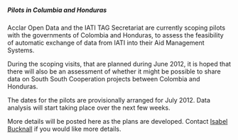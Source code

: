 =====Pilots in Columbia and Honduras=====
Acclar Open Data and the IATI TAG Secretariat are currently scoping pilots with the governments of Colombia and Honduras, to assess the feasibility of automatic exchange of data from IATI into their Aid Management Systems. 

During the scoping visits, that are planned during June 2012, it is hoped that there will also be an assessment of whether it might be possible to share data on South South Cooperation projects between Colombia and Honduras. 

The dates for the pilots are provisionally arranged for July 2012. Data analysis will start taking place over the next few weeks.

More details will be posted here as the plans are developed. Contact [[community:user:isabelb_devinit.org|Isabel Bucknall]] if you would like more details.